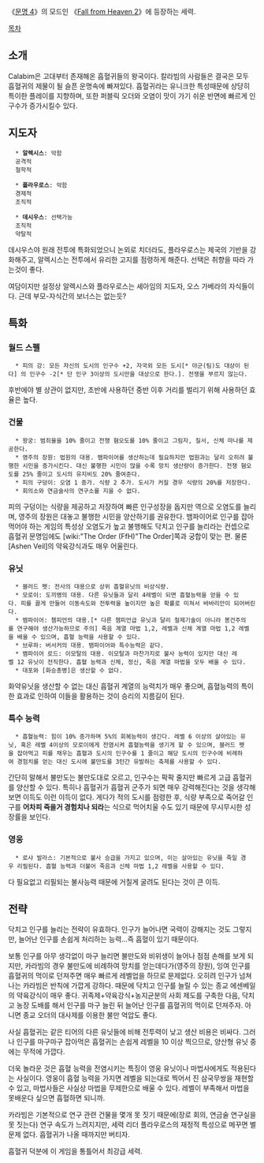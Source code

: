 《[[문명 4]]》의 모드인 《[[Fall from Heaven 2]]》에 등장하는 세력.

[[목차]]
== 소개 ==
Calabim은 고대부터 존재해온 흡혈귀들의 왕국이다. 칼라빔의 사람들은 결국은 모두 흡혈귀의 제물이 될 슬픈 운명속에 빠져있다. 흡혈귀라는 유니크한 특성때문에 상당히 특이한 플레이를 지향하며, 또한 퍼블릭 오더와 오염이 맛이 가기 쉬운 반면에 빠르게 인구수가 증가시킬수 있다.

== 지도자 ==
   * '''알렉시스''': 악함
   공격적
   철학적

   * '''플라우로스''': 악함
   경제적
   조직적

   * '''데시우스''': 선택가능
   조직적
   약탈적

데시우스야 원래 전투에 특화되었으니 논외로 치더라도, 플라우로스는 제국의 기반을 강화해주고, 알렉시스는 전투에서 유리한 고지를 점령하게 해준다. 선택은 취향을 따라 가는것이 좋다.

여담이지만 설정상 알렉시스와 플라우로스는 셰아임의 지도자, 오스 가베라의 자식들이다. 근데 부모-자식간의 보너스는 없는듯?
== 특화 ==
=== 월드 스펠 ===
   * 피의 강: 모든 자신의 도시의 인구수 +2, 자국외 모든 도시[* 아군(팀)도 대상이 된다] 의 인구수 -2[* 단 인구 3이상의 도시만을 대상으로 한다.]. 전쟁을 부르지 않는다.

후반에야 별 상관이 없지만, 초반에 사용하던 중반 이후 거리를 벌리기 위해 사용하던 효율은 높다. 
=== 건물 ===
   * 왕궁: 범죄율을 10% 줄이고 전쟁 혐오도를 10% 줄이고 그림자, 질서, 신체 마나를 제공한다.
   * 영주의 장원: 법원의 대용. 뱀파이어를 생산하는데 필요하지만 법원과는 달리 오히려 불행한 시민을 증가시킨다. 대신 불행한 시민이 많을 수록 망치 생산량이 증가한다. 전쟁 혐오도를 25% 줄이고 도시의 유지비도 20% 줄여준다.
   * 피의 구덩이: 오염 1 증가. 식량 2 추가. 도시가 커질 경우 식량의 20%를 저장한다.
   * 회의소와 연금술사의 연구소를 지을 수 없다.

피의 구덩이는 식량을 제공하고 저장하여 빠른 인구성장을 돕지만 역으로 오염도를 늘리며, 영주의 장원은 대놓고 불행한 시민을 양산하기를 권유한다. 뱀파이어로 인구를 잡아먹어야 하는 게임의 특성상 오염도가 높고 불행해도 닥치고 인구를 늘리라는 컨셉으로 흡혈귀 문명임에도 [wiki:"The Order (FfH)"The Order]쪽과 궁합이 맞는 편. 물론 [Ashen Veil]의 약육강식과도 매우 어울린다.
=== 유닛 ===
   * 블러드 펫: 전사의 대용으로 상위 흡혈유닛의 비상식량.
   * 모로이: 도끼병의 대용. 다른 유닛들과 달리 4레벨이 되면 흡혈능력을 얻을 수 있다. 피를 끓게 만들어 이동속도와 전투력을 높이지만 높은 확률로 미쳐서 바바리안이 되어버린다.
   * 뱀파이어: 챔피언의 대용.[* 다른 챔피언급 유닛과 달리 철제기술이 아니라 봉건주의를 연구해야 생산가능하므로 주의] 죽음 계열 마법 1,2, 레벨과 신체 계열 마법 1,2 레벨을 배울 수 있으며, 흡혈 능력을 사용할 수 있다.
   * 브루하: 버서커의 대용. 뱀파이어와 특수능력은 같다.
   * 뱀파이어 로드: 이모탈의 대용. 이모탈과 마찬가지로 불사 능력이 있지만 대신 레벨 12 유닛이 전직한다. 흡혈 능력과 신체, 정신, 죽음 계열 마법을 모두 배울 수 있다.
   * 대포와 [화승총병]은 생산할 수 없다.

화약유닛을 생산할 수 없는 대신 흡혈귀 계열의 능력치가 매우 좋으며, 흡혈능력의 특이한 효과로 인하여 이들을 활용하는 것이 승리의 지름길이 된다. 
=== 특수 능력 ===
   * 흡혈능력: 힘이 10% 증가하며 5%의 회복능력이 생긴다. 레벨 6 이상의 살아있는 유닛, 혹은 레벨 4이상의 모로이에게 전염시켜 흡혈능력을 생기게 할 수 있으며, 블러드 펫을 잡아먹고 피를 채우는 흡혈과 도시의 인구수를 1 줄이고 해당 도시의 인구수에 비례하여 경험치를 얻는 대신 도시에 불만도를 3턴간 유발하는 축제를 사용할 수 있다. 

간단히 말해서 불만도는 불만도대로 오르고, 인구수는 팍팍 줄지만 빠르게 고급 흡혈귀를 양산할 수 있다. 특히나 흡혈귀가 흡혈귀 군주가 되면 매우 강력해진다는 것을 생각해보면 이득도 이런 이득이 없다. 게다가 적의 도시를 점령한 후, 식량 부족으로 죽어갈 인구를 '''어차피 죽을거 경험치나 되라'''는 식으로 먹어치울 수도 있기 때문에 무시무시한 성장률을 보인다.
=== 영웅 ===
   * 로샤 발라스: 기본적으로 불사 승급을 가지고 있으며, 이는 살아있는 유닛을 죽일 경우 리필된다. 흡혈 능력과 더불어 죽음과 신체 마법 1,2 레벨을 사용할 수 있다.

다 필요없고 리필되는 불사능력 때문에 거칠게 굴려도 된다는 것이 큰 이득.
== 전략 ==
닥치고 인구를 늘리는 전략이 유효하다. 인구가 늘어나면 국력이 강해지는 것도 그렇지만, 늘어난 인구를 손쉽게 처리하는 능력...즉 흡혈이 있기 때문이다.

보통 인구를 아무 생각없이 마구 늘리면 불만도와 비위생이 늘어나 점점 손해를 보게 되지만, 카라빔의 경우 불만도에 비례하여 망치를 얻는데다가(영주의 장원), 잉여 인구를 흡혈귀의 먹이로 던져주면 매우 빠르게 레벨업을 하므로 문제없다. 오히려 인구가 넘쳐나는 카라빔은 반칙에 가깝게 강하다. 때문에 닥치고 인구를 늘릴 수 있는 종교 에센베일의 약육강식이 매우 좋다. 귀족제+약육강식+농지균분의 사회 제도를 구축한 다음, 닥치고 농장 도배를 해서 인구를 마구 늘린 뒤 늘어난 인구를 흡혈귀의 먹이로 던져주자. 아니면 종교 오더의 대사제를 이용한 불만 억압도 좋다.

사실 흡혈귀는 같은 티어의 다른 유닛들에 비해 전투력이 낮고 생산 비용은 비싸다. 그러나 인구를 마구마구 잡아먹은 흡혈귀는 손쉽게 레벨을 10 이상 찍으므로, 양산형 유닛 중에는 무적에 가깝다. 

더욱 놀라운 것은 흡혈 능력을 전염시키는 특징이 영웅 유닛이나 마법사에게도 적용된다는 사실이다. 영웅이 흡혈 능력을 가지면 레벨을 되는대로 찍어서 진 삼국무쌍을 재현할 수 있고, 마법사들은 사실상 마법을 무제한으로 배울 수 있다. 레벨이 부족해서 마법을 못배운다 싶으면 흡혈하면 되니까.

카라빔은 기본적으로 연구 관련 건물을 몇개 못 짓기 때문에(장로 회의, 연금술 연구실을 못 짓는다) 연구 속도가 느려지지만, 세력 리더 플라우로스의 재정적 특성으로 메꾸면 별 문제 없다. 흡혈귀가 나올 때까지만 버티자.

흡혈귀 덕분에 이 게임을 통틀어서 최강급 세력.
